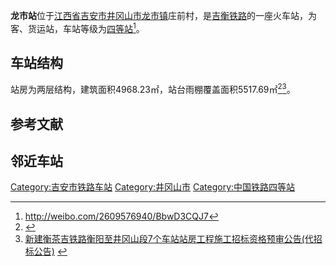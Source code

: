 {{Infobox China railway station
|车站名称=龙市站
|图片=201906 Tracks at Longshi Station.jpg
|图片介绍=
|其他名称= 
|车站拼音=LongShi 
|英文名称= 
|车站代码= 
|电报码 = LAG
|拼音码 = LSH
|车站类型= 客、货运站
|始建时间= 
|开通运营= 
|车站地址= 
|坐标= {{Coord|26.723389|N|113.9627433|E|format=dms|display=inline,title|type:railwaystation_region:CN}}
|归属= [[南昌铁路局|南昌铁路局]][[赣州车务段|赣州车务段]]
|使用状态= 使用中
|线路= [[吉衡铁路|吉衡铁路]]
|车站等级= [[四等站_(中鐵)|四等站]]
|月台数目= 
|侧式站台=<!--車站島式月臺的數目，此參數可選-->
|岛式站台=<!--車站月臺面的數目，此參數可選-->
|站台面= 
|股道数目 = 4
|正线= 1
|到发线= 2
|其它线= 1（复线化的正线）
|网站=
 }}

'''龙市站'''位于[[江西省|江西省]][[吉安市|吉安市]][[井冈山市|井冈山市]][[龙市镇|龙市镇]]庄前村，是[[吉衡铁路|吉衡铁路]]的一座火车站，为客、货运站，车站等级为[[四等站_(中鐵)|四等站]]<ref>http://weibo.com/2609576940/BbwD3CQJ7</ref>。

== 车站结构 ==
站房为两层结构，建筑面积4968.23㎡，站台雨棚覆盖面积5517.69㎡<ref>{{Cite web |url=http://www.chinabidding.com/bidDetail/215864407.html |title=新建衡茶吉铁路衡阳至井冈山段7个车站站房招标公告 |access-date=2015-02-21 |archive-date=2020-08-11 |archive-url=https://web.archive.org/web/20200811150616/https://www.chinabidding.com/bidDetail/215864407.html |dead-url=yes }}</ref><ref>[http://www.projectbidding.cn/zaobiao/gonggao/20120829/1014138597.html 新建衡茶吉铁路衡阳至井冈山段7个车站站房工程施工招标资格预审公告(代招标公告)] {{webarchive|url=https://web.archive.org/web/20150221110243/http://www.projectbidding.cn/zaobiao/gonggao/20120829/1014138597.html |date=2015-02-21 }}</ref>。

== 参考文献 ==
{{Reflist|colwidth=30em}}

== 邻近车站 ==

{{Start rail box|[[中国铁路|中国铁路]]}} 
{{s-inop|[[白石站_(江西省)|白石站]]}} 
{{s-line|[[吉衡铁路|吉衡铁路]]}} 
{{s-inop|[[睦村站|睦村站]]}} 
{{End box}} 

{{吉衡铁路}}
{{赣州车务段}}
{{China-rail-stub}}
[[Category:吉安市铁路车站|Category:吉安市铁路车站]]
[[Category:井冈山市|Category:井冈山市]]
[[Category:中国铁路四等站|Category:中国铁路四等站]]